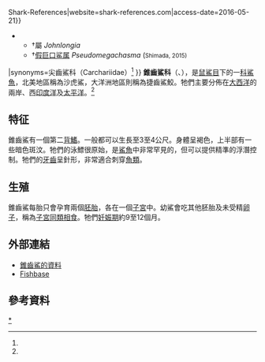 {{Automatic Taxobox
| name = 锥齿鲨
| fossil_range = {{Fossil range|晚白垩世|现代|ref=<ref name=FB>{{FishBase family|family=Odontaspididae|year=2009|month=January}}</ref>}}
| image = Grey_Nurse_Shark_at_Fish_Rock_Cave,_NSW.jpg
| image_width = 250px
| image_caption = [[沙虎鯊|沙虎鯊]]（''Carcharias taurus''）
| taxon = Odontaspididae
| authority = [[Johannes_Peter_Müller|Müller]] & [[Friedrich_Gustav_Jakob_Henle|Henle]], 1839
| subdivision_ranks = 亚科、[[屬|屬]]及[[種|種]]
| subdivision = 
* [[錐齒鯊屬|錐齒鯊屬]] ''Carcharias''
** [[沙虎鯊|沙虎鯊]] ''C. taurus''
* [[砂錐齒鯊屬|砂錐齒鯊屬]] ''Odontaspis''
** [[兇猛砂錐齒鯊|兇猛砂錐齒鯊]] ''O. ferox''
** [[大眼砂錐齒鯊|大眼砂錐齒鯊]] ''O. noronhai''
*†[[砂锥齿鲨亚科|砂锥齿鲨亚科]] Odontaspinae <small>Herman, 1975</small><ref>{{Cite web|url=http://fossilworks.org/bridge.pl?a=taxonInfo&taxon_no=156496|title=Fossilworks: Odontaspinae|website=fossilworks.org|access-date=2016-05-08}}</ref>
**†[[条纹鼠鲨属|条纹鼠鲨属]] ''Striatolamia''  <small>Glikman, 1964</small> 
**†屬 ''Carcharoides'' <small>Ameghino, 1901</small>
**†屬 ''Parodontaspis'' <small>White, 1931</small>
**†屬 ''Priodontaspis'' <small>Ameghino, 1901</small>
**†屬 ''Pseudoisurus'' <small>Glikman, 1957</small>
**†屬 ''Synodontaspis'' <small>White, 1931</small>
*†亚科 Johnlonginae <small>Shimada, 2015</small><ref>{{Cite web|url=http://shark-references.com/literature/22941|title=SHIMADA, K. & POPOV, E.V. & SIVERSSON, M. & WELTON, B.J. & LONG, D.L. (2015) {{!}} Literature {{!}} Shark-References|website=shark-references.com|access-date=2016-05-21}}</ref>
**†屬 ''Johnlongia''
**†[[假巨口鲨属|假巨口鲨属]] ''Pseudomegachasma'' (<small>Shimada, 2015)</small>
|synonyms=尖齒鯊科（Carchariidae）<ref name="book1" />
}}
'''錐齒鯊科'''（{{Species name|Odontaspididae}}、{{Lang-en|Sand Tigers}}），是[[鼠鯊目|鼠鯊目]]下的一[[科_(生物)|科]][[鯊魚|鯊魚]]，北美地區稱為沙虎鯊，大洋洲地區則稱為捷齒鯊鮫。牠們主要分佈在[[大西洋|大西洋]]的兩岸、西[[印度洋|印度洋]]及[[太平洋|太平洋]]。<ref name="book1" />
==特征==
錐齒鯊有一個第二[[背鰭|背鰭]]。一般都可以生長至3至4公尺。身體呈褐色，上半部有一些暗色斑汶。牠們的泳鰾很原始，是[[鯊魚|鯊魚]]中非常罕見的，但可以提供精準的浮潛控制。牠們的[[牙齒|牙齒]]呈針形，非常適合刺穿[[魚類|魚類]]。

==生殖==
錐齒鯊每胎只會孕育兩個[[胚胎|胚胎]]，各在一個[[子宮|子宮]]中。幼鯊會吃其他胚胎及未受精[[卵子|卵子]]，稱為[[同类相食#子宮內同類相食|子宮同類相食]]。牠們[[妊娠期|妊娠期]]約9至12個月。
==外部連結==
* [http://www.gma.org/fogm/Carcharias_taurus.htm 錐齒鯊的資料]
* [http://www.fishbase.org/Summary/FamilySummary.cfm?ID=8 Fishbase]
==參考資料==
{{Reflist|refs=
<ref name="book1">{{Cite book|title=世界魚類|edition=1994年初版|publisher=水產出版社|location=新店市|language=Zh-hant|isbn=957-8596-03-0|pages=49}}</ref>
}}
{{Selachimorpha|L.}}
{{Taxonbar}}
{{DEFAULTSORT:Odontaspididae}}
[[Category:錐齒鯊科|*]]